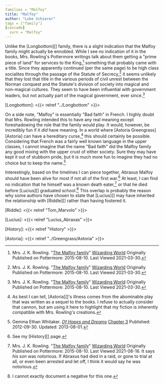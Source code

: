```yaml
---
families = "Malfoy"
title: "Malfoy"
author: "Luke Schierer"
tags = ["family"]
[cascade]
  surn = "Malfoy"
---
```


Unlike the [Longbottom][] family, there is a slight indication that the Malfoy
family might actually be ennobled.  While I see no indication of it in the
books, Mrs. Rowling's Pottermore writings talk about them getting a "prime
piece of land" for services to the King,[^210330-3] something that probably
came with a title.  Since they apparently continued (per the same page) to be
high class socialites through the passage of the Statute of Secrecy,[^210330-4]
it seems unlikely that they lost that title in the various periods of civil
unrest between the Norman conquest and the Statute's division of society into
magical and non-magical cultures.  They seem to have been influential with
government leaders, but not actually part of the magical government, ever
since.[^210330-5]

[Longbottom]: <{{< relref "../Longbottom" >}}>

On a side note, "Malfoy" is essentially "Bad faith" in French.  I highly doubt
that Mrs. Rowling intended this to have any real meaning except foreshadowing
the role that the family would play.  It would, however, be incredibly fun if
it *did* have meaning.  In a world where [Astoria Greengrass][Astoria] can have
a hereditary curse,[^210421-1] this should certainly be possible.  Considering
that French was a fairly well known language in the upper classes, I cannot
imagine that the name "Bad faith" did the Malfoy family any good mixing with
the upper crust of either society.  Sure they may have kept it out of stubborn
pride, but it is much more fun to imagine they had no choice but to keep the
name.[^210421-2]

Interestingly, based on the timelines I can piece together, Abraxus Malfoy
should have been alive for most if not all of the first war.[^210816-1] At
least, I can find no indication that he himself was a known death
eater,[^210816-2] or that he died before [Lucius][] graduated
school.[^210816-3]  This overlap is probably the reason why some authors have
chosen to state that [Lucius][] may have inherited the relationship with
[Riddle][] rather than having fostered it.

[Riddle]: <{{< relref "Tom_Marvolo" >}}>

[Lucius]: <{{< relref "Lucius_Abraxas" >}}>

[History]: <{{< relref "History" >}}>

[^210816-3]: I cannot exactly document a negative for this one.

[^210816-2]: Mrs. J. K. Rowling.
    "[The Malfoy family](https://www.wizardingworld.com/writing-by-jk-rowling/the-malfoy-family)"
    [Wizarding World](https://www.wizardingworld.com/) Originally Published on
    Pottermore: 2015-08-10. Last Viewed 2021-08-16.
    It says *his son* was notorious.  If Abraxus had died in a raid, or gone to
    trial at all, or even been arrested and let off, I think it would say he was
    notorious.

[^210816-1]: See my [History][] page.

[^210421-2]: Gemma Ethan Whitaker.
    _[Of Hopes and Dreams](https://www.fanfiction.net/s/8569969)_
    [Chapter 3](https://www.fanfiction.net/s/8569969/3/Of-Hopes-and-Dreams)
    Published: 2012-09-30. Updated: 2013-08-01.

[^210421-1]: As best I can tell, [Astoria][]'s illness comes from the abominable
    play that was written as a sequel to the books.  I refuse to actually
    consider that cannon, but am using it here to highlight that my fiction is
    inherently compatible with Mrs. Rowling's creations.

[^210330-3]: Mrs. J. K. Rowling.
    "[The Malfoy family](https://www.wizardingworld.com/writing-by-jk-rowling/the-malfoy-family)"
    [Wizarding World](https://www.wizardingworld.com/) Originally Published on
    Pottermore: 2015-08-10. Last Viewed 2021-03-30.

[^210330-4]: Mrs. J. K. Rowling.
    "[The Malfoy family](https://www.wizardingworld.com/writing-by-jk-rowling/the-malfoy-family)"
    [Wizarding World](https://www.wizardingworld.com/) Originally Published on
    Pottermore: 2015-08-10. Last Viewed 2021-03-30.

[^210330-5]: Mrs. J. K. Rowling.
    "[The Malfoy family](https://www.wizardingworld.com/writing-by-jk-rowling/the-malfoy-family)"
    [Wizarding World](https://www.wizardingworld.com/) Originally Published on
    Pottermore: 2015-08-10. Last Viewed 2021-03-30.

[Astoria]: <{{< relref "../Greengrass/Astoria" >}}>
